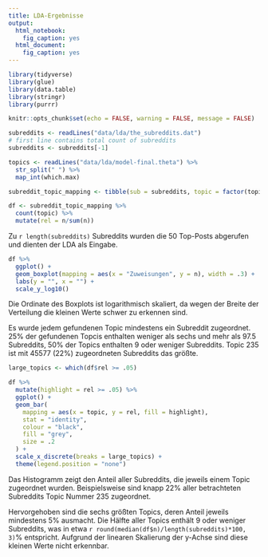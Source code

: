 ```yaml
---
title: LDA-Ergebnisse
output: 
  html_notebook: 
    fig_caption: yes
  html_document: 
    fig_caption: yes
---
```


```r
library(tidyverse)
library(glue)
library(data.table)
library(stringr)
library(purrr)

knitr::opts_chunk$set(echo = FALSE, warning = FALSE, message = FALSE)
```

```r
subreddits <- readLines("data/lda/the_subreddits.dat")
# first line contains total count of subreddits
subreddits <- subreddits[-1]

topics <- readLines("data/lda/model-final.theta") %>% 
  str_split(" ") %>% 
  map_int(which.max)

subreddit_topic_mapping <- tibble(sub = subreddits, topic = factor(topics))

df <- subreddit_topic_mapping %>% 
  count(topic) %>% 
  mutate(rel = n/sum(n))

```

Zu `r length(subreddits)` Subreddits wurden die 50 Top-Posts abgerufen und dienten der LDA als Eingabe.


```r
df %>% 
  ggplot() +
  geom_boxplot(mapping = aes(x = "Zuweisungen", y = n), width = .3) +
  labs(y = "", x = "") +
  scale_y_log10()
```
Die Ordinate des Boxplots ist logarithmisch skaliert, da wegen der Breite der Verteilung die kleinen Werte 
schwer zu erkennen sind.

Es wurde jedem gefundenen Topic mindestens ein Subreddit zugeordnet. 25% der gefundenen Topcis
enthalten weniger als sechs und mehr als 97.5 Subreddits, 50% der Topics enthalten 9 oder weniger Subreddits.
Topic 235 ist mit 45577 (22%) zugeordneten Subreddits das größte.

```r

large_topics <- which(df$rel >= .05)

df %>%
  mutate(highlight = rel >= .05) %>%
  ggplot() +
  geom_bar(
    mapping = aes(x = topic, y = rel, fill = highlight),
    stat = "identity",
    colour = "black",
    fill = "grey",
    size = .2
  ) +
  scale_x_discrete(breaks = large_topics) +
  theme(legend.position = "none")
```

Das Histogramm zeigt den Anteil aller Subreddits, die jeweils einem Topic zugeordnet wurden. Beispielsweise
sind knapp 22% aller betrachteten Subreddits Topic Nummer 235 zugeordnet.

Hervorgehoben sind die sechs größten Topics, deren Anteil jeweils mindestens 5% ausmacht.
Die Hälfte aller Topics enthält 9 oder weniger Subreddits, was in etwa `r round(median(df$n)/length(subreddits)*100, 3)`% entspricht. Aufgrund der linearen Skalierung der y-Achse sind diese kleinen Werte nicht erkennbar.
